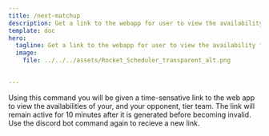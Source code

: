 ```yaml
---
title: /next-matchup
description: Get a link to the webapp for user to view the availability for their tier team's and the opposing tier team's availabilities.
template: doc
hero:
  tagline: Get a link to the webapp for user to view the availability for their tier team's and the opposing tier team's availabilities.
  image:
    file: ../../../assets/Rocket_Scheduler_transparent_alt.png

  
---
```



Using this command you will be given a time-sensative link to the web app to view the availabilities of your, and your opponent, tier team. 
The link will remain active for 10 minutes after it is generated before becoming invalid. 
Use the discord bot command again to recieve a new link. 


<LinkCard title="Report a Bug" href="https://discord.com/channels/1274919286585954325/1274921311730270299" 
description="If a link does not resolve to the domain: rocketscheduler.app, please do not use that link and report a bug immediately." />